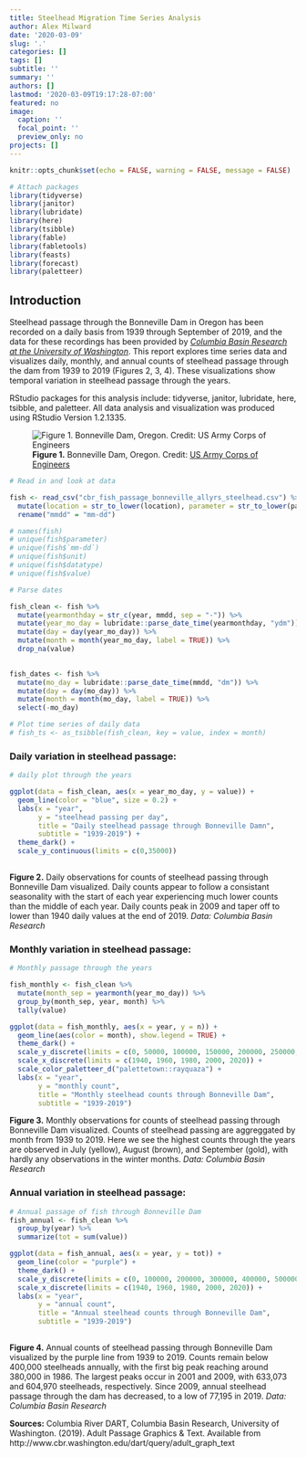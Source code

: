 ```yaml
---
title: Steelhead Migration Time Series Analysis
author: Alex Milward
date: '2020-03-09'
slug: '.'
categories: []
tags: []
subtitle: ''
summary: ''
authors: []
lastmod: '2020-03-09T19:17:28-07:00'
featured: no
image:
  caption: ''
  focal_point: ''
  preview_only: no
projects: []
---
```


```r
knitr::opts_chunk$set(echo = FALSE, warning = FALSE, message = FALSE)

# Attach packages
library(tidyverse)
library(janitor)
library(lubridate)
library(here)
library(tsibble)
library(fable)
library(fabletools)
library(feasts)
library(forecast)
library(paletteer)
```


## Introduction 

Steelhead passage through the Bonneville Dam in Oregon has been recorded on a daily basis from 1939 through September of 2019, and the data for these recordings has been provided by [*Columbia Basin Research at the University of Washington*](http://www.cbr.washington.edu/dart/query/adult_basin_sum).  This report explores time series data and visualizes daily, monthly, and annual counts of steelhead passage through the dam from 1939 to 2019 (Figures 2, 3, 4).  These visualizations show temporal variation in steelhead passage through the years.

RStudio packages for this analysis include: tidyverse, janitor, lubridate, here, tsibble, and paletteer.
All data analysis and visualization was produced using RStudio Version 1.2.1335. 

![**Figure 1.** Bonneville Dam, Oregon. Credit: [US Army Corps of Engineers](https://www.nwp.usace.army.mil/bonneville/)](bonneville.jpeg)


```r
# Read in and look at data

fish <- read_csv("cbr_fish_passage_bonneville_allyrs_steelhead.csv") %>% 
  mutate(location = str_to_lower(location), parameter = str_to_lower(parameter)) %>% 
  rename("mmdd" = "mm-dd")

# names(fish)
# unique(fish$parameter)
# unique(fish$`mm-dd`)
# unique(fish$unit)
# unique(fish$datatype)
# unique(fish$value)
```

```r
# Parse dates

fish_clean <- fish %>% 
  mutate(yearmonthday = str_c(year, mmdd, sep = "-")) %>% 
  mutate(year_mo_day = lubridate::parse_date_time(yearmonthday, "ydm")) %>% 
  mutate(day = day(year_mo_day)) %>% 
  mutate(month = month(year_mo_day, label = TRUE)) %>% 
  drop_na(value)
  

fish_dates <- fish %>% 
  mutate(mo_day = lubridate::parse_date_time(mmdd, "dm")) %>% 
  mutate(day = day(mo_day)) %>% 
  mutate(month = month(mo_day, label = TRUE)) %>% 
  select(-mo_day) 
```

```r
# Plot time series of daily data
# fish_ts <- as_tsibble(fish_clean, key = value, index = month)
```


### Daily variation in steelhead passage:
```r
# daily plot through the years

ggplot(data = fish_clean, aes(x = year_mo_day, y = value)) +
  geom_line(color = "blue", size = 0.2) +
  labs(x = "year",
       y = "steelhead passing per day",
       title = "Daily steelhead passage through Bonneville Damn",
       subtitle = "1939-2019") +
  theme_dark() +
  scale_y_continuous(limits = c(0,35000))
  
```

**Figure 2.** Daily observations for counts of steelhead passing through Bonneville Dam visualized.  Daily counts appear to follow a consistant seasonality with the start of each year experiencing much lower counts than the middle of each year.  Daily counts peak in 2009 and taper off to lower than 1940 daily values at the end of 2019. *Data: Columbia Basin Research*

### Monthly variation in steelhead passage:
```r
# Monthly passage through the years

fish_monthly <- fish_clean %>% 
  mutate(month_sep = yearmonth(year_mo_day)) %>% 
  group_by(month_sep, year, month) %>% 
  tally(value)

ggplot(data = fish_monthly, aes(x = year, y = n)) +
  geom_line(aes(color = month), show.legend = TRUE) +
  theme_dark() +
  scale_y_discrete(limits = c(0, 50000, 100000, 150000, 200000, 250000, 300000, 350000)) +
  scale_x_discrete(limits = c(1940, 1960, 1980, 2000, 2020)) +
  scale_color_paletteer_d("palettetown::rayquaza") +
  labs(x = "year",
       y = "monthly count",
       title = "Monthly steelhead counts through Bonneville Dam",
       subtitle = "1939-2019")
```

**Figure 3.** Monthly observations for counts of steelhead passing through Bonneville Dam visualized.  Counts of steelhead passing are aggreggated by month from 1939 to 2019.  Here we see the highest counts through the years are observed in July (yellow), August (brown), and September (gold), with hardly any observations in the winter months. *Data: Columbia Basin Research*

### Annual variation in steelhead passage:
```r
# Annual passage of fish through Bonneville Dam
fish_annual <- fish_clean %>% 
  group_by(year) %>% 
  summarize(tot = sum(value))

ggplot(data = fish_annual, aes(x = year, y = tot)) +
  geom_line(color = "purple") +
  theme_dark() +
  scale_y_discrete(limits = c(0, 100000, 200000, 300000, 400000, 500000, 600000, 6550000)) +
  scale_x_discrete(limits = c(1940, 1960, 1980, 2000, 2020)) +
  labs(x = "year",
       y = "annual count",
       title = "Annual steelhead counts through Bonneville Dam",
       subtitle = "1939-2019")
  
```

**Figure 4.** Annual counts of steelhead passing through Bonneville Dam visualized by the purple line from 1939 to 2019.  Counts remain below 400,000 steelheads annually, with the first big peak reaching around 380,000 in 1986.  The largest peaks occur in 2001 and 2009, with 633,073 and 604,970 steelheads, respectively.  Since 2009, annual steelhead passage through the dam has decreased, to a low of 77,195 in 2019. *Data: Columbia Basin Research* 


**Sources:**
Columbia River DART, Columbia Basin Research, University of Washington. (2019). Adult Passage Graphics & Text. Available from http://www.cbr.washington.edu/dart/query/adult_graph_text

